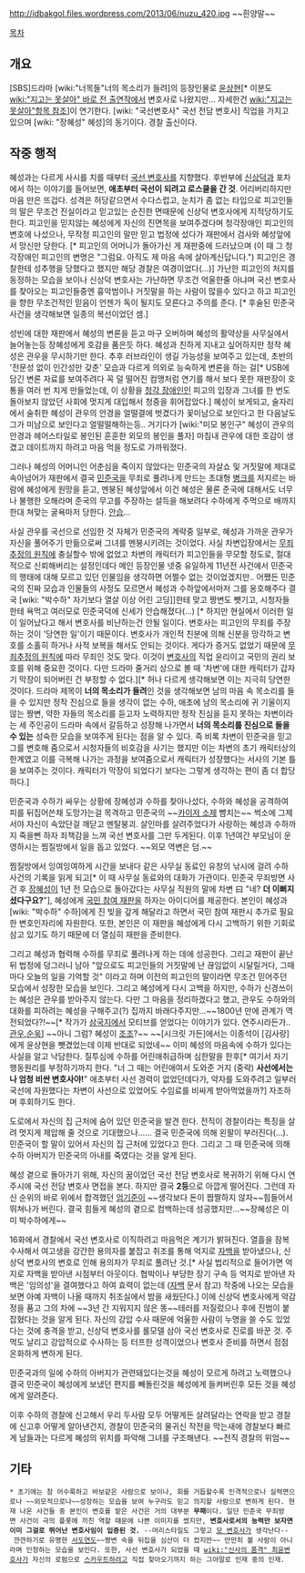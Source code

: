 http://idbakgol.files.wordpress.com/2013/06/nuzu_420.jpg
~~흰양말~~

[[목차]]
== 개요 ==
[SBS]드라마 [wiki:"너목들"너의 목소리가 들려]의 등장인물로 [[윤상현]][* 이분도 [[wiki:"지고는 못살아" 바로 전 출연작]]에서 변호사로 나왔지만... 자세한건 [[wiki:"지고는 못살아"항목 참조]]]이 연기한다.
[wiki: "국선변호사" 국선 전담 변호사] 직업을 가지고 있으며 [wiki: "장혜성" 혜성]의 동기이다. 경찰 출신이다.

== 작중 행적 ==
혜성과는 다르게 사시를 치를 때부터 [[국선 변호사]]를 지향했다. 후반부에 [[신상덕]]과 포차에서 하는 이야기를 들어보면, '''애초부터 국선이 되려고 로스쿨을 간 것'''. 어리버리하지만 마음 만은 뜨겁다. 성격은 허당같으면서 수다스럽고, 눈치가 좀 없는 타입으로 피고인들의 말은 무조건 진실이라고 믿고있는 순진한 면때문에 신상덕 변호사에게 지적당하기도 한다. 피고인을 믿지않는 혜성에게 자신의 진면목을 보여주겠다며 청각장애인 피고인의 변호에 나섰으나, 무작정 피고인의 말만 믿고 법정에 섰다가 재판에서 검사와 혜성앞에서 망신만 당한다. [* 피고인의 어머니가 돌아가신 게 재판중에 드러났으며 (이 때 그 청각장애인 피고인의 변명은 "그럼요. 아직도 제 마음 속에 살아계신답니다.") 피고인은 경찰한테 성추행을 당했다고 했지만 해당 경찰은 여경이었다(...)] 가난한 피고인의 처지를 동정하는 모습을 보이나 신상덕 변호사는 가난하면 무조건 억울한줄 아냐며 국선 변호사를 찾아오는 피고인들중엔 흉악범이나 거짓말을 하는 사람이 많을수 있다고 하고 피고인을 향한 무조건적인 믿음이 언젠가 독이 될지도 모른다고 주의를 준다. [* 후술된 민준국 사건을 생각해보면 일종의 복선이었던 셈.] 

성빈에 대한 재판에서 혜성의 변론을 듣고 마구 오버하며 혜성의 활약상을 사무실에서 늘어놓는등 장혜성에게 호감을 품은듯 하다. 혜성과 친하게 지내고 싶어하지만 정작 혜성은 관우을 무시하기만 한다. 추후 러브라인이 생길 가능성을 보여주고 있는데, 초반의 '전문성 없이 인간성만 갖춘' 모습과 다르게 의외로 능숙하게 변론을 하는 걸[* USB에 담긴 변론 자료를 보여주려다 꼭 덜 떨어진 컴맹처럼 연기를 해서 보다 못한 재판장이 호통을 여러 번 치게 만들었는데, 이 상황을 [[청각 장애인]]인 피고의 입장과 그녀를 한 번도 돌아보지 않았던 사회에 멋지게 대입해서 청중을 휘어잡았다.] 혜성이 보게되고, 술자리에서 술취한 혜성이 관우의 안경을 얼떨결에 벗겼다가 꽃미남으로 보인다고 한 다음날도 그가 미남으로 보인다고 얼떨떨해하는등.. 거기다가 [wiki:"미모 봉인구" 혜성이 관우의 안경과 헤어스타일로 봉인된 훈훈한 외모의 봉인을 풀자] 마침내 관우에 대한 호감이 생겼고 데이트까지 하려고 마음 먹을 정도로 가까워졌다.

그러나 혜성의 어머니인 어춘심을 죽이지 않았다는 민준국의 자살쇼 및 거짓말에 제대로 속아넘어가 재판에서 결국 [[민준국]]을 무죄로 풀려나게 만드는 초대형 [[병크]]를 저지르는 바람에 혜성에게 원망을 듣고, 멘붕된 혜성앞에서 이건 혜성은 물론 준국에 대해서도 너무나 불행한 오해라며 준국의 무고를 주장하는 설득을 해보려다 수하에게 주먹으로 배까지 한대 쳐맞는 굴욕마저 당한다. [[안습]]... 

사실 관우를 국선으로 선임한 것 자체가 민준국의 계략중 일부로, 혜성과 가까운 관우가 자신을 풀어주기 만듦으로써 그녀를 멘붕시키려는 것이었다. 사실 차변입장에서는 [[무죄추정의 원칙]]에 충실할수 밖에 없었고 차변의 캐릭터가 피고인들을 무모할 정도로, 절대적으로 신뢰해버리는 설정인데다 메인 등장인물 넷중 유일하게 11년전 사건에서 민준국의 행태에 대해 모르고 있던 인물임을 생각하면 어쩔수 없는 것이었겠지만.. 어쨌든 민준국의 진짜 모습과 인물들의 사정도 모르면서 혜성과 수하앞에서마저 그를 옹호해주다 결국 [wiki: "박수하" 자기보다 열살 이상 어린 고딩]]한테 맞고 짱변도 뺏기고, 시청자들한테 욕먹고 여러모로 민준국덕에 신세가 안습해졌다(...) [* 하지만 현실에서 이러한 일이 일어났다고 해서 변호사를 비난하는건 안될 일이다. 변호사는 피고인의 무죄를 주장하는 것이 '당연한 일'이기 때문이다. 변호사가 개인적 친분에 의해 신분을 망각하고 변호를 소홀히 하거나 사적 보복을 해서도 안되는 것이다. 게다가 증거도 없었기 때문에 [[무죄추정의 원칙]]에 따라 무죄인 것도 맞다. 이것이 [[변호사]]의 직업 윤리이고 국민의 권리 보호를 위해 중요한 것이다. 다만 드라마 줄거리 상으로 볼 때 '차변'에 대한 캐릭터가 갑자기 막장이 되어버린 건 부정할 수 없다.][* 허나 다르게 생각해보면 이는 지극히 당연한 것이다. 드라마 제목이 '''너의 목소리가 들려'''인 것을 생각해보면 남의 마음 속 목소리를 들을 수 있지만 정작 진심으로 들을 생각이 없는 수하, 애초에 남의 목소리에 귀 기울이지 않는 짱변, 약한 자들의 목소리를 듣고자 노력하지만 정작 진심을 듣지 못하는 차변이라는 세 주인공이 드라마 속에서 갈등하고 성장해 나가면서 '''너의 목소리를 진심으로 들을 수 있는''' 성숙한 모습을 보여주게 된다는 점을 알 수 있다. 즉 비록 차변이 민준국을 믿고 그를 변호해 줌으로서 시청자들의 비호감을 사기는 했지만 이는 차변의 초기 캐릭터상의 한계였고 이를 극복해 나가는 과정을 보여줌으로서 캐릭터가 성장했다는 서사의 기본 틀을 보여주는 것이다. 캐릭터가 막장이 되었다기 보다는 그렇게 생각하는 편이 좀 더 합당하다.] 

민준국과 수하가 싸우는 상황에 장혜성과 수하를 찾아나섰다, 수하와 혜성을 공격하여 피를 뒤집어쓴채 도망가는걸 목격하고 민준국의 ~~[[카이저 소제]] 뺨치는~~ 썩소에 그제서야 자신이 속았단걸 깨닫고 멘탈붕괴. 살인마를 살려주었다가 사랑하는 혜성과 수하까지 죽을뻔 하자 죄책감을 느껴 국선 변호사를 그만 두게된다. 이후 1년여간 부모님이 운영하시는 찜질방에서 일을 돕고 있었다. ~~외모 역변은 덤.~~

찜질방에서 잉여잉여하게 시간을 보내다 같은 사무실 동료인 유창의 낚시에 걸려 수하 사건의 기록을 읽게 되고[* 이 때 사무실 동료와의 대화가 가관이다. 민준국 무죄방면 사건 후 [[장혜성]]이 1년 전 모습으로 돌아갔다는 사무실 직원의 말에 차변 曰 "네? '''더 이뻐지셨다구요?'''"], 혜성에게 [[국민 참여 재판]]을 하자는 아이디어를 제공한다. 본인이 혜성과 [wiki: "박수하" 수하]에게 진 빚을 갚게 해달라고 하면서 국민 참여 재판시 추가로 필요한 변호인자리에 자원한다. 또한, 본인은 이 재판을 혜성에게 다시 고백하기 위한 기회로 삼고 있기도 하기 때문에 더 열심히 재판을 준비한다. 

그리고 혜성과 협력해 수하를 무죄로 풀려나게 하는 데에 성공한다. 그리고 재판이 끝난뒤 법정에 덩그러니 남아 "앞으로도 피고인들의 거짓말에 난 끊임없이 시달릴거다, 그때마다 오늘의 일을 기억할 것" 이라고 하며 이전의 피고인의 말이라면 무조건 믿어주던 모습에서 성장한 모습을 보인다. 그리고 혜성에게 다시 고백을 하지만, 수하가 신경쓰이는 혜성은 관우를 받아주지 않는다. 다만 그 마음을 정리하겠다고 했고, 관우도 수하와의 대화를 피하려는 혜성을 구해주고(?) 집까지 바래다주지만...~~1800년 만에 관계가 역전되었다?!~~[* 작가가 [[삼국지]]에서 모티브를 얻었다는 이야기가 있다. 연주시라든가..[[관우]],[[순욱]]] ~~아니 그럼? 혜성이 [[조조]]?~~ ~~[시크릿 가든]에서는 이종석이 [김사랑]에게 윤상현을 뺏겼었는데 이제 반대로 되었네~~ 이미 혜성의 마음속에 수하가 있다는 사실을 알고 낙담한다. 질투심에 수하를 어린애취급하며 심한말을 한후[* 여기서 자기 행동원리를 부정하기까지 한다. "너 그 때는 어린애여서 도와준 거지 (중략) '''사선에서는 나 엄청 비싼 변호사야!'''" 애초부터 사선 경력이 없었던데다가, 약자를 도와주려고 일부러 국선에 자원했다는 차변이 사선으로 있었어도 수임료를 비싸게 받아먹었을까?] 자조하며 후회하기도 한다.

도로에서 자신의 집 근처에 숨어 있던 민준국을 발견 한다. 전직이 경찰이라는 특징을 살려 멋지게 제압해 줄 것으로 기대했으나...... 결국 민준국에 의해 왼팔이 부러진다(...). 민준국이 할 말이 있어서 자신의 집 근처에 있었다고 한다. 그리고 그 때 민준국에 의해 수하 아버지가 민준국의 아내를 죽였다는 것을 알게 된다. 

혜성 곁으로 돌아가기 위해, 자신의 꿈이었던 국선 전담 변호사로 복귀하기 위해 다시 연주시에 국선 전담 변호사 면접을 본다. 하지만 결국 '''2등'''으로 아깝게 떨어진다. 그런데 자신 순위의 바로 위에서 합격했던 [[엄기준]]이 ~~생각보다 돈이 짭짤하지 않자~~힘들어서 뛰쳐나가 버린다. 결국 힘들게 혜성의 곁으로 컴백하는데 성공했지만...~~장혜성은 이미 박수하에게~~

16화에서 경찰에서 국선 변호사로 이직하려고 마음먹은 계기가 밝혀진다. 열흘을 잠복수사해서 여고생을 강간한 용의자를 붙잡고 취조를 통해 억지로 [[자백]]을 받아냈으나, 신상덕 변호사의 변호로 인해 용의자가 무죄로 풀려난 것.[* 사실 법리적으로 들어가면 억지로 자백을 받아낸 시점부터 아웃이다. 협박이나 부당한 장기 구속 등 억지로 받아낸 자백은 '임의성'을 결여했다고 하여 효력이 없는데 ([[자백]] 문서 참고) 작중에 나오는 모습을 보면 아예 자백이 나올 때까지 취조실에서 밤을 새웠단다.] 이에 신상덕 변호사에게 악감정을 품고 그의 차에 ~~3년 간 지워지지 않은 똥~~테러를 저질렀으나 후에 진범이 붙잡혔다는 것을 알게 된다. 자신의 강압 수사 때문에 억울한 사람이 누명을 쓸 수도 있었다는 것에 충격을 받고, 신상덕 변호사를 롤모델 삼아 국선 변호사로 진로를 바꾼 것. 주먹도 날리고 강압적으로 수사하는 등 터프한 성격이었으나 변호사 준비를 하면서 점점 온화하게 변하게 된다. 

민준국과의 일에 수하의 아버지가 관련돼있다는것을 혜성이 모르게 하려고 노력했으나 결국 민준국이 혜성에게 보냈던 편지를 빼돌린것을 혜성에게 들켜버린후 모든 것을 혜성에게 알려준다.

이후 수하의 경찰에 신고해서 우리 두사람 모두 어떻게든 살려달라는 연락을 받고 경찰에 신고후 어떻게 알아낸건지, 경찰이 민준국의 물귀신 작전을 막는새에 경찰보다 빠르게 남들과는 다르게 혜성의 위치를 파악해 그녀를 구조해낸다. ~~전직 경찰의 위엄~~ 

== 기타 ==
 * 초기에는 참 어수룩하고 바보같은 사람으로 보이나, 회를 거듭할수록 인격적으로나 실력면으로나 ~~외모적으로나~~성장하는 모습을 보여 누구라도 믿고 의지할 사람으로 변하게 된다. 현재 나온 사건들 중 본인이 변호를 맡은 사건은 거의 대부분 '''무패'''이다. 일단 민준국 무죄방면 사건이 극의 플롯에 끼친 역할 때문에 나쁜 이미지를 썼지만, '''변호사로서의 능력만 보자면 이미 그걸로 뛰어난 변호사임이 입증된 것.''' --머리스타일도 그렇고 [[코미카도 켄스케|모 변호사]]가 생각난다-- 깐깐하기로 유명한 [[서도연]]도~~짱변 속을 뒤집을 심산이 더 컸지만~~ 만만히 볼 사람이 아니라며 인정하는 모습을 보인다. 또한, 사선 변호사가 되었을 때 [[wiki:"신사의 품격" 최윤]]변호사가 자신의 로펌으로 [[스카우트]]하려고 직접 찾아오기까지 하는 그야말로 인재 중의 인재.

